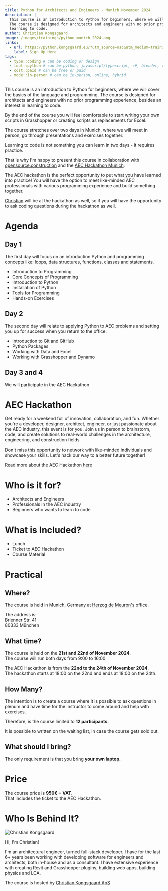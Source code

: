 ```yaml
---
title: Python for Architects and Engineers - Munich November 2024
description: |
  This course is an introduction to Python for beginners, where we will cover the basics of the language and programming.
  The course is designed for architects and engineers with no prior programming experience, besides an interest in
  learning to code.
author: Christian Kongsgaard
image: /images/trainings/python_munich_2024.png
links:
  - url: https://python.kongsgaard.eu/?utm_source=osc&utm_medium=training&utm_campaign=november-2024
    label: Sign Up Here
tags:
  - type::coding # can be coding or design
  - tool::python # can be python, javascript/typescript, c#, blender, rhino
  - cost::paid # can be free or paid
  - mode::in-person # can be in-person, online, hybrid
---
```


This course is an introduction to Python for beginners, where we will cover the basics of the language and programming.
The course is designed for architects and engineers with no prior programming experience, besides an interest in
learning to code.

By the end of the course you will feel comfortable to start writing your own scripts in Grasshopper or creating scripts as replacements
for Excel.

The course stretches over two days in Munich, where we will meet in person, go through presentations and exercises
together.

Learning to code is not something you can learn in two days - it requires practice.

That is why I'm happy to present this course in collaboration with
[opensource.construction](https://opensource.construction) and the [AEC Hackathon Munich](https://opensource.construction/events/aec-hackathon-munich/).

The AEC hackathon is the perfect opportunity to put what you have learned into practice!
You will have the option to meet like-minded AEC professionals with various programming
experience and build something together.

[Christian](https://python.kongsgaard.eu/#about) will be at the hackathon as well, so if you will have the opportunity to ask coding questions
during the hackathon as well.

# Agenda

## Day 1

The first day will focus on an introduction Python and programming concepts like:
loops, data structures, functions, classes and statements.

- Introduction to Programming
- Core Concepts of Programming
- Introduction to Python
- Installation of Python
- Tools for Programming
- Hands-on Exercises

## Day 2

The second day will relate to applying Python to AEC problems and setting you up for success when you return to the office.

- Introduction to Git and GitHub
- Python Packages
- Working with Data and Excel
- Working with Grasshopper and Dynamo

## Day 3 and 4

We will participate in the AEC Hackathon

# AEC Hackathon

Get ready for a weekend full of innovation, collaboration, and fun. Whether you're a developer, designer, architect,
engineer, or just passionate about the AEC industry, this event is for you. Join us in person to brainstorm, code,
and create solutions to real-world challenges in the architecture, engineering, and construction fields.

Don't miss this opportunity to network with like-minded individuals and showcase your skills.
Let's hack our way to a better future together!

Read more about the AEC Hackathon [here](https://opensource.construction/events/aec-hackathon-munich/)

# Who is it for?

- Architects and Engineers
- Professionals in the AEC industry
- Beginners who wants to learn to code

# What is Included?

- Lunch
- Ticket to AEC Hackathon
- Course Material

# Practical

## Where?

The course is held in Munich, Germany at [Herzog de Meuron's](https://www.herzogdemeuron.com/offices/munich/) office.

The address is:\
Brienner Str. 41\
80333 München

## What time?

The course is held on the **21st and 22nd of November 2024**.\
The course will run both days from 9:00 to 16:00

The AEC Hackathon is from the **22nd to the 24th of November 2024**.\
The hackathon starts at 18:00 on the 22nd and ends at 18:00 on the 24th.

## How Many?

The intention is to create a course where it is possible to ask questions in plenum
and have time for the instructor to come around and help with exercises.

Therefore, is the course limited to **12 participants.**

It is possible to written on the waiting list, in case the course gets sold out.

## What should I bring?

The only requirement is that you bring **your own laptop.**

# Price

The course price is **950€ + VAT.**\
That includes the ticket to the AEC Hackathon.

# Who Is Behind It?

![Christian Kongsgaard](/images/team/christiankongsgaard.jpeg)

Hi, I'm Christian!

I'm an architectural engineer, turned full-stack developer.
I have for the last 6+ years been working with developing software for engineers and architects, both in-house and as a consultant.
I have extensive experience with creating Revit and Grasshopper plugins, building web apps, building physics and LCA.

The course is hosted by [Christian Kongsgaard ApS](https://kongsgaard.eu)